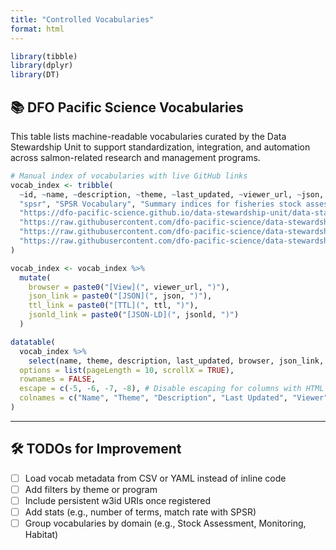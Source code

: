 ```yaml
---
title: "Controlled Vocabularies"
format: html
---
```


```r
library(tibble)
library(dplyr)
library(DT)
```

## 📚 DFO Pacific Science Vocabularies

This table lists machine-readable vocabularies curated by the Data Stewardship Unit to support standardization, integration, and automation across salmon-related research and management programs.

```r
# Manual index of vocabularies with live GitHub links
vocab_index <- tribble(
  ~id, ~name, ~description, ~theme, ~last_updated, ~viewer_url, ~json, ~ttl, ~jsonld,
  "spsr", "SPSR Vocabulary", "Summary indices for fisheries stock assessment (FSARs)", "Stock Assessment", "2025-04-10",
  "https://dfo-pacific-science.github.io/data-stewardship-unit/data-standards/spsr-vocab-browser.html",
  "https://raw.githubusercontent.com/dfo-pacific-science/data-stewardship-unit/refs/heads/main/data-standards/vocab/spsr_vocab.json",
  "https://raw.githubusercontent.com/dfo-pacific-science/data-stewardship-unit/refs/heads/main/data-standards/vocab/spsr_vocab.ttl",
  "https://raw.githubusercontent.com/dfo-pacific-science/data-stewardship-unit/refs/heads/main/data-standards/vocab/spsr_vocab.jsonld"
)

vocab_index <- vocab_index %>%
  mutate(
    browser = paste0("[View](", viewer_url, ")"),
    json_link = paste0("[JSON](", json, ")"),
    ttl_link = paste0("[TTL](", ttl, ")"),
    jsonld_link = paste0("[JSON-LD](", jsonld, ")")
  )
```

```r
datatable(
  vocab_index %>%
    select(name, theme, description, last_updated, browser, json_link, ttl_link, jsonld_link),
  options = list(pageLength = 10, scrollX = TRUE),
  rownames = FALSE,
  escape = c(-5, -6, -7, -8), # Disable escaping for columns with HTML links
  colnames = c("Name", "Theme", "Description", "Last Updated", "Viewer", "JSON", "TTL", "JSON-LD")
)
```
------------------------------------------------------------------------

## 🛠️ TODOs for Improvement

-   [ ] Load vocab metadata from CSV or YAML instead of inline code
-   [ ] Add filters by theme or program
-   [ ] Include persistent w3id URIs once registered
-   [ ] Add stats (e.g., number of terms, match rate with SPSR)
-   [ ] Group vocabularies by domain (e.g., Stock Assessment, Monitoring, Habitat)